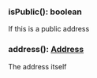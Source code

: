 ### isPublic(): boolean

If this is a public address

### address(): [Address](#address)

The address itself
